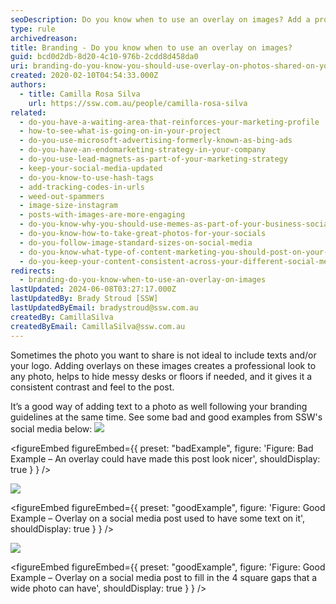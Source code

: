 ```yaml
---
seoDescription: Do you know when to use an overlay on images? Add a professional touch and consistency to your social media posts with overlays.
type: rule
archivedreason:
title: Branding - Do you know when to use an overlay on images?
guid: bcd0d2db-8d20-4c10-976b-2cdd8d458da0
uri: branding-do-you-know-you-should-use-overlay-on-photos-shared-on-your-social-media
created: 2020-02-10T04:54:33.000Z
authors:
  - title: Camilla Rosa Silva
    url: https://ssw.com.au/people/camilla-rosa-silva
related:
  - do-you-have-a-waiting-area-that-reinforces-your-marketing-profile
  - how-to-see-what-is-going-on-in-your-project
  - do-you-use-microsoft-advertising-formerly-known-as-bing-ads
  - do-you-have-an-endomarketing-strategy-in-your-company
  - do-you-use-lead-magnets-as-part-of-your-marketing-strategy
  - keep-your-social-media-updated
  - do-you-know-to-use-hash-tags
  - add-tracking-codes-in-urls
  - weed-out-spammers
  - image-size-instagram
  - posts-with-images-are-more-engaging
  - do-you-know-why-you-should-use-memes-as-part-of-your-business-social-media-content
  - do-you-know-how-to-take-great-photos-for-your-socials
  - do-you-follow-image-standard-sizes-on-social-media
  - do-you-know-what-type-of-content-marketing-you-should-post-on-your-socials
  - do-you-keep-your-content-consistent-across-your-different-social-media-platforms
redirects:
  - branding-do-you-know-when-to-use-an-overlay-on-images
lastUpdated: 2024-06-08T03:27:17.000Z
lastUpdatedBy: Brady Stroud [SSW]
lastUpdatedByEmail: bradystroud@ssw.com.au
createdBy: CamillaSilva
createdByEmail: CamillaSilva@ssw.com.au
---
```


Sometimes the photo you want to share is not ideal to include texts and/or your logo. Adding overlays on these images creates a professional look to any photo, helps to hide messy desks or floors if needed, and it gives it a consistent contrast and feel to the post.

It’s a good way of adding text to a photo as well following your branding guidelines at the same time.
See some bad and good examples from SSW's social media below:
![](/uploads/rules/branding-do-you-know-you-should-use-overlay-on-photos-shared-on-your-social-media/badexampleandreas.png)

<figureEmbed figureEmbed={{
  preset: "badExample",
  figure: 'Figure: Bad Example – An overlay could have made this post look nicer',
  shouldDisplay: true
} } />

![](/uploads/rules/branding-do-you-know-you-should-use-overlay-on-photos-shared-on-your-social-media/goode5videos.png)

<figureEmbed figureEmbed={{
  preset: "goodExample",
  figure: 'Figure: Good Example – Overlay on a social media post used to have some text on it',
  shouldDisplay: true
} } />

![](/uploads/rules/branding-do-you-know-you-should-use-overlay-on-photos-shared-on-your-social-media/goodeteamphoto.png)

<figureEmbed figureEmbed={{
  preset: "goodExample",
  figure: 'Figure: Good Example – Overlay on a social media post to fill in the 4 square gaps that a wide photo can have',
  shouldDisplay: true
} } />
